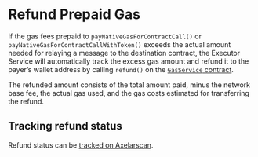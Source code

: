 # Refund Prepaid Gas

If the gas fees prepaid to `payNativeGasForContractCall()` or `payNativeGasForContractCallWithToken()` exceeds the actual amount needed for relaying a message to the destination contract, the Executor Service will automatically track the excess gas amount and refund it to the payer’s wallet address by calling `refund()` on the [`GasService` contract](https://github.com/axelarnetwork/axelar-gmp-sdk-solidity/blob/ad37802dc6d62fff3ab589f2605f7a3e566977dd/contracts/interfaces/IAxelarGasService.sol).

The refunded amount consists of the total amount paid, minus the network base fee, the actual gas used, and the gas costs estimated for transferring the refund.

## Tracking refund status

Refund status can be [tracked on Axelarscan](https://docs.axelar.dev/dev/general-message-passing/monitoring#1-axelarscan-ui).